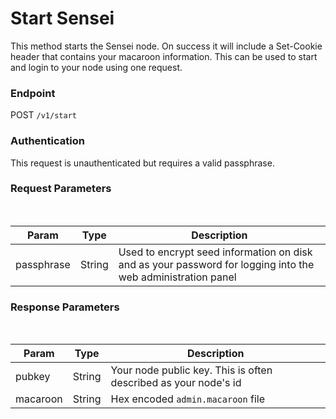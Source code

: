 # Start Sensei

This method starts the Sensei node. On success it will include a Set-Cookie header that contains your macaroon information.  This can be used to start and login to your node using one request. 

### Endpoint

POST `/v1/start`

### Authentication

This request is unauthenticated but requires a valid passphrase.


### Request Parameters

<br/>

| Param | Type | Description |
| ----- | ---- | ----------- |
| passphrase | String | Used to encrypt seed information on disk and as your password for logging into the web administration panel |

### Response Parameters

<br />

| Param | Type | Description |
| ----- | ---- | ----------- |
| pubkey | String | Your node public key.  This is often described as your node's id |
| macaroon | String | Hex encoded `admin.macaroon` file |

